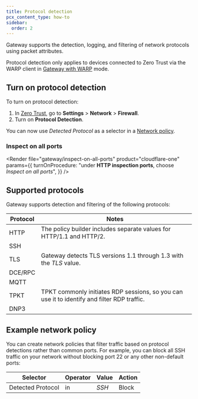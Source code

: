 ```yaml
---
title: Protocol detection
pcx_content_type: how-to
sidebar:
  order: 2
---
```



Gateway supports the detection, logging, and filtering of network protocols using packet attributes.

Protocol detection only applies to devices connected to Zero Trust via the WARP client in [Gateway with WARP](/cloudflare-one/connections/connect-devices/warp/configure-warp/warp-modes/#gateway-with-warp-default) mode.

## Turn on protocol detection

To turn on protocol detection:

1. In [Zero Trust](https://one.dash.cloudflare.com/), go to **Settings** > **Network** > **Firewall**.
2. Turn on **Protocol Detection**.

You can now use _Detected Protocol_ as a selector in a [Network policy](/cloudflare-one/policies/gateway/network-policies/#detected-protocol).

### Inspect on all ports <Badge text="Beta" variant="caution" size="small" />

<Render
	file="gateway/inspect-on-all-ports"
	product="cloudflare-one"
	params={{
		turnOnProcedure:
			"under **HTTP inspection ports**, choose _Inspect on all ports_",
	}}
/>

## Supported protocols

Gateway supports detection and filtering of the following protocols:

| Protocol | Notes                                                                                       |
| -------- | ------------------------------------------------------------------------------------------- |
| HTTP     | The policy builder includes separate values for HTTP/1.1 and HTTP/2.                        |
| SSH      |                                                                                             |
| TLS      | Gateway detects TLS versions 1.1 through 1.3 with the _TLS_ value.                          |
| DCE/RPC  |                                                                                             |
| MQTT     |                                                                                             |
| TPKT     | TPKT commonly initiates RDP sessions, so you can use it to identify and filter RDP traffic. |
| DNP3     |                                                                                             |

## Example network policy

You can create network policies that filter traffic based on protocol detections rather than common ports. For example, you can block all SSH traffic on your network without blocking port 22 or any other non-default ports:

| Selector          | Operator | Value | Action |
| ----------------- | -------- | ----- | ------ |
| Detected Protocol | in       | _SSH_ | Block  |
